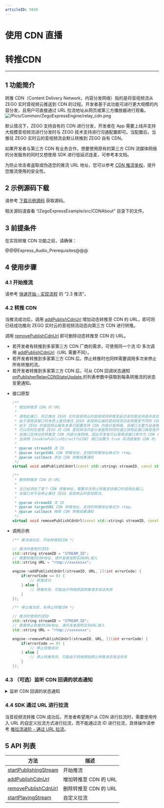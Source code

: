 ```yaml
---
articleID: 5038
---
```

# 使用 CDN 直播
# 转推CDN

---

## 1 功能简介

转推 CDN（Content Delivery Network，内容分发网络）指的是将音视频流从 ZEGO 实时音视频云推送到 CDN 的过程。开发者基于此功能可进行更大规模的内容分发，且用户可直接通过 URL 拉流地址从网页或第三方播放器进行观看。  
![/Pics/Common/ZegoExpressEngine/relay_cdn.png](https://storage.zego.im/sdk-doc/Pics/Common/ZegoExpressEngine/relay_cdn.png)
  
默认情况下，ZEGO 支持自有的 CDN 进行分发，开发者在 App 需要上线并支持大规模音视频流进行分发时与 ZEGO 技术支持进行沟通配置即可。当配置后，当推往 ZEGO 实时云的音视频流会默认转推到 ZEGO 自有 CDN。  
  
如果开发者与第三方 CDN 有业务合作，想要使用原有的第三方 CDN 流媒体网络的分发服务的同时又想使用 SDK 进行低延迟连麦，可参考本文档。

为防止攻击者盗取或伪造您的推流 URL 地址，您可以参考 [CDN 推流鉴权](!CDN_StreamPublishing_Authentication)，提升您推流使用的安全性。


## 2 示例源码下载

请参考 [下载示例源码](#3128) 获取源码。

相关源码请查看 “/ZegoExpressExample/src/CDNAbout” 目录下的文件。


## 3 前提条件

在实现转推 CDN 功能之前，请确保：

@@@Express_Audio_Prerequisites@@@



## 4 使用步骤

### 4.1 开始推流

请参考 [快速开始 - 实现流程](7633#2_1) 的 “2.3 推流”。

### 4.2 转推 CDN

当推流成功后，调用 [addPublishCdnUrl](@addPublishCdnUrl) 增加动态转推至 CDN 的 URL，即可将已经成功推向 ZEGO 实时云的音视频流动态向第三方 CDN 进行转推。

调用 [removePublishCdnUrl](@removePublishCdnUrl) 即可删除动态转推至 CDN 的 URL。


<div class = 'mk-warning'>

- 若开发者有转推到多家第三方 CDN 厂商的需求，可使用同一个流 ID 多次调用 [addPublishCdnUrl](https://doc-zh.zego.im/zh/api?doc=Express_Video_SDK_API~CPP~class~zego-express-i-zego-express-engine#add-publish-cdn-url)（URL 需要不同）。
- 若开发者转推到多家第三方 CDN 后，停止转推时也同样需要调用多次来停止所有转推的流。
- 若开发者转推到多家第三方 CDN 后，可从 CDN 回调状态通知 [onPublisherRelayCDNStateUpdate ](https://doc-zh.zego.im/zh/api?doc=Express_Video_SDK_API~CPP~class~zego-express-i-zego-event-handler#on-publisher-relay-cdn-state-update) 的列表参数中获取到每条转推流的状态变更通知。
</div>


- 接口原型

    ```cpp
    /**
     * 增加转推至 CDN 的 URL
     *
     * 调用此接口，将已推往 ZEGO 实时音视频云的音视频流转推至延迟高但是支持高并发拉流的自定义的 CDN 内容分发网络。
     * 由于调用该接口时本质上是将推往 ZEGO 音视频云端的音视频流动态转推至不同的 CDN ，因此此接口需要在推流成功后调用。
     * 由于 ZEGO 的音视频云服务本身可配置支持 CDN 内容分发网络，该接口主要为自身拥有 CDN 内容分发服务的开发者使用。
     * 可以同时在使用 ZEGO 的 CDN 音视频流内容分发服务的同时通过调用此接口再使用开发者自身拥有 CDN 内容分发服务的开发者使用。
     * 该接口支持动态转推至 CDN 内容分发网络，因此开发者可以使用该接口来作为 CDN 内容分发服务的一个容灾方案。
     * 当调用 [enablePublishDirectToCDN] 接口设置为 true 将流直推到 CDN 时，再调用本接口将无效。
     *
     * @param streamID 流 ID
     * @param targetURL CDN 转推地址，支持的转推地址格式为 rtmp。
     * @param callback 添加 CDN 转推结果通知
     */
    virtual void addPublishCdnUrl(const std::string& streamID, const std::string& targetURL, ZegoPublisherUpdateCdnUrlCallback callback);
    ```

    ```cpp
    /**
     * 删除转推至 CDN 的 URL
     *
     * 当已经添加了某个 CDN 转推地址，需要将流停止转推至该接口时调用此接口。
     * 该接口并不会停止推往 ZEGO 音视频云的音视频流。
     *
     * @param streamID 流 ID
     * @param targetURL CDN 转推地址，支持的转推地址格式为 rtmp。
     * @param callback 移除 CDN 转推结果通知
     */
    virtual void removePublishCdnUrl(const std::string& streamID, const std::string& targetURL, ZegoPublisherUpdateCdnUrlCallback callback);
    ```

- 调用示例

    ```cpp
    /** 推流成功后，开始转推到CDN */

    // 推流时使用的流ID
    std::string streamID = "STREAM_ID";
    // 需要转推的CDN地址，请开发者按照实际URL填入
    std::string URL = "rtmp://xxxxxxxx";

    engine->addPublishCdnUrl(streamID, URL, [](int errorCode) {
        if(errorCode == 0) {
            // 转推成功
        } else {
            // 转推失败，可能由于网络原因转推请求发送失败
        }
    });
    ```

    ```cpp
    /** 停止推流前，先停止转推CDN */

    // 推流时使用的流ID
    std::string streamID = "STREAM_ID";
    // 需要停止转推的CDN地址，请开发者按照实际URL填入
    std::string URL = "rtmp://xxxxxxxx";

    engine->removePublishCdnUrl(streamID, URL, [](int errorCode) {
        if(errorCode == 0) {
            // 停止转推成功
        } else {
            // 停止转推失败，可能由于网络原因停止转推请求发送失败
        }
    });
    ```

### 4.3 （可选）监听 CDN 回调的状态通知

<details class="zg-primary">
    <summary>监听 CDN 回调的状态通知</summary>

- 接口原型

    ```cpp
    /**
     * 添加/删除转推 CDN 地址状态回调
     *
     * 在 ZEGO 实时音视频云将音视频流转推到 CDN 后，如果 CDN 转推状态发生变化，例如出现转推停止或转推重试，将会收到此回调。
     * 开发者可根据该回调判断转推 CDN 的音视频流是否正常，若不正常根据异常原因进一步定位转推 CDN 的音视频流异常的原因，以及做对应的容灾策略。
     * 若对异常的原因不了解，可联系 ZEGO 技术人员分析具体异常的原因。
     *
     * @param streamID 推流的流 ID
     * @param infoList 当前 CDN 正在转推的信息列表
     */
    virtual void onPublisherRelayCDNStateUpdate(const std::string& /*streamID*/, const std::vector<ZegoStreamRelayCDNInfo>& /*infoList*/);
    ```

- 调用示例

    ```cpp
    class MyEventHandler:public IZegoEventHandler{
    public:
        void onPublisherRelayCDNStateUpdate(const std::string& /*streamID*/, const std::vector<ZegoStreamRelayCDNInfo>& /*streamInfoList*/) {
            /** 调用动态转推接口成功后，当CDN连接状态发生变更，如出现网络中断导致转推异常等情况，SDK在重试转推的同时，会通过该回调通知 */
        }
    };
    auto handler=std::make_shared<MyEventHandler>();
    engine->setEventHandler(handler);
    ```
</details>

### 4.4 SDK 通过 URL 进行拉流

当音视频流转推 CDN 成功后，开发者希望用户从 CDN 进行拉流时，需要使用传入 URL 的自定义拉流方式进行拉流，而不能通过流 ID 进行拉流，具体操作请参考 [推拉流进阶 - 通过 URL 拉流](#1183)。

## 5 API 列表

| 方法 | 描述 |
|-------|--------|
| [startPublishingStream ](https://doc-zh.zego.im/zh/api?doc=Express_Video_SDK_API~CPP~class~zego-express-i-zego-express-engine#start-publishing-stream) | 开始推流 |
| [addPublishCdnUrl ](https://doc-zh.zego.im/zh/api?doc=Express_Video_SDK_API~CPP~class~zego-express-i-zego-express-engine#add-publish-cdn-url) | 增加转推至 CDN 的 URL |
| [removePublishCdnUrl ](https://doc-zh.zego.im/zh/api?doc=Express_Video_SDK_API~CPP~class~zego-express-i-zego-express-engine#remove-publish-cdn-url) | 删除转推至 CDN 的 URL |
| [startPlayingStream ](https://doc-zh.zego.im/zh/api?doc=Express_Video_SDK_API~CPP~class~zego-express-i-zego-express-engine#start-playing-stream) | 自定义拉流 |
